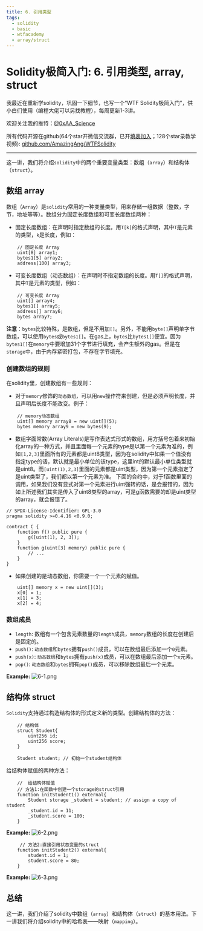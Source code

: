 ```yaml
---
title: 6. 引用类型
tags:
  - solidity
  - basic
  - wtfacademy
  - array/struct
---
```


# Solidity极简入门: 6. 引用类型, array, struct

我最近在重新学solidity，巩固一下细节，也写一个“WTF Solidity极简入门”，供小白们使用（编程大佬可以另找教程），每周更新1-3讲。

欢迎关注我的推特：[@0xAA_Science](https://twitter.com/0xAA_Science)

所有代码开源在github(64个star开微信交流群，已开[填表加入](https://docs.google.com/forms/d/e/1FAIpQLSe4KGT8Sh6sJ7hedQRuIYirOoZK_85miz3dw7vA1-YjodgJ-A/viewform)；128个star录教学视频): [github.com/AmazingAng/WTFSolidity](https://github.com/AmazingAng/WTFSolidity)

-----
这一讲，我们将介绍`solidity`中的两个重要变量类型：数组（`array`）和结构体（`struct`）。

## 数组 array
数组（`Array`）是`solidity`常用的一种变量类型，用来存储一组数据（整数，字节，地址等等）。数组分为固定长度数组和可变长度数组两种：

- 固定长度数组：在声明时指定数组的长度。用`T[k]`的格式声明，其中`T`是元素的类型，`k`是长度，例如：
```solidity
    // 固定长度 Array
    uint[8] array1;
    bytes1[5] array2;
    address[100] array3;
```
- 可变长度数组（动态数组）：在声明时不指定数组的长度。用`T[]`的格式声明，其中`T`是元素的类型，例如：
```solidity
    // 可变长度 Array
    uint[] array4;
    bytes1[] array5;
    address[] array6;
    bytes array7;
```
**注意**：`bytes`比较特殊，是数组，但是不用加`[]`。另外，不能用`byte[]`声明单字节数组，可以使用`bytes`或`bytes1[]`。在gas上，`bytes`比`bytes1[]`便宜。因为`bytes1[]`在`memory`中要增加31个字节进行填充，会产生额外的gas。但是在`storage`中，由于内存紧密打包，不存在字节填充。

### 创建数组的规则
在solidity里，创建数组有一些规则：

- 对于`memory`修饰的`动态数组`，可以用`new`操作符来创建，但是必须声明长度，并且声明后长度不能改变。例子：
```solidity
    // memory动态数组
    uint[] memory array8 = new uint[](5);
    bytes memory array9 = new bytes(9);
```
- 数组字面常数(Array Literals)是写作表达式形式的数组，用方括号包着来初始化array的一种方式，并且里面每一个元素的type是以第一个元素为准的，例如`[1,2,3]`里面所有的元素都是uint8类型，因为在solidity中如果一个值没有指定type的话，默认就是最小单位的该type，这里int的默认最小单位类型就是uint8。而`[uint(1),2,3]`里面的元素都是uint类型，因为第一个元素指定了是uint类型了，我们都以第一个元素为准。
下面的合约中，对于f函数里面的调用，如果我们没有显式对第一个元素进行uint强转的话，是会报错的，因为如上所述我们其实是传入了uint8类型的array，可是g函数需要的却是uint类型的array，就会报错了。
```solidity
// SPDX-License-Identifier: GPL-3.0
pragma solidity >=0.4.16 <0.9.0;

contract C {
    function f() public pure {
        g([uint(1), 2, 3]);
    }
    function g(uint[3] memory) public pure {
        // ...
    }
}
```
- 如果创建的是动态数组，你需要一个一个元素的赋值。
```solidity
    uint[] memory x = new uint[](3);
    x[0] = 1;
    x[1] = 3;
    x[2] = 4;
```
### 数组成员
- `length`: 数组有一个包含元素数量的`length`成员，`memory`数组的长度在创建后是固定的。
- `push()`: `动态数组`和`bytes`拥有`push()`成员，可以在数组最后添加一个`0`元素。
- `push(x)`: `动态数组`和`bytes`拥有`push(x)`成员，可以在数组最后添加一个`x`元素。
- `pop()`: `动态数组`和`bytes`拥有`pop()`成员，可以移除数组最后一个元素。

**Example:**
![6-1.png](./img/6-1.png)

## 结构体 struct
`Solidity`支持通过构造结构体的形式定义新的类型。创建结构体的方法：
```solidity
    // 结构体
    struct Student{
        uint256 id;
        uint256 score; 
    }
```
```solidity
    Student student; // 初始一个student结构体
```
给结构体赋值的两种方法：
```solidity
    //  给结构体赋值
    // 方法1:在函数中创建一个storage的struct引用
    function initStudent1() external{
        Student storage _student = student; // assign a copy of student
        _student.id = 11;
        _student.score = 100;
    }
```
**Example:**
![6-2.png](./img/6-2.png)

```solidity
     // 方法2:直接引用状态变量的struct
    function initStudent2() external{
        student.id = 1;
        student.score = 80;
    }
```
**Example:**
![6-3.png](./img/6-3.png)

## 总结
这一讲，我们介绍了solidity中数组（`array`）和结构体（`struct`）的基本用法。下一讲我们将介绍solidity中的哈希表——映射（`mapping`）。
